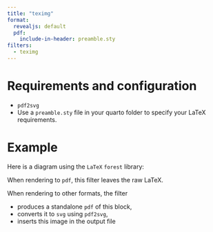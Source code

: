 ```yaml
---
title: "teximg"
format:
  revealjs: default
  pdf:
    include-in-header: preamble.sty
filters:
  - teximg
---
```


# Requirements and configuration

- `pdf2svg`
- Use a `preamble.sty` file in your quarto folder to specify your LaTeX requirements.


# Example

Here is a diagram using the `LaTeX` `forest` library:

```{=tex}
\begin{forest}
  [one
    [two]
    [three]
  ]
\end{forest}
```

When rendering to `pdf`, this filter leaves the raw LaTeX.

When rendering to other formats, the filter

- produces a standalone `pdf` of this block,
- converts it to `svg` using `pdf2svg`,
- inserts this image in the output file
